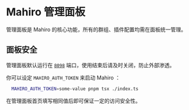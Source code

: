 # Mahiro 管理面板

管理面板是 Mahiro 的核心功能，所有的群组、插件配置均需在面板统一管理。

## 面板安全

管理面板默认运行在 [`8098`](./resources#端口) 端口，使用结束后请及时关闭，防止外部渗透。

你可以设定 `MAHIRO_AUTH_TOKEN` 来启动 Mahiro ：

```bash
  MAHIRO_AUTH_TOKEN=some-value pnpm tsx ./index.ts
```

在管理面板首页填写相同值后即可保证一定的访问安全性。
